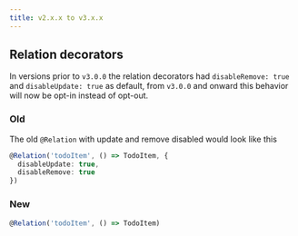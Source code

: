 ```yaml
---
title: v2.x.x to v3.x.x
---
```


## Relation decorators

In versions prior to `v3.0.0` the relation decorators had `disableRemove: true` and `disableUpdate: true` as default,
from `v3.0.0` and onward this behavior will now be opt-in instead of opt-out.

### Old

The old `@Relation` with update and remove disabled would look like this

```ts
@Relation('todoItem', () => TodoItem, {
  disableUpdate: true,
  disableRemove: true
})
```

### New

```ts
@Relation('todoItem', () => TodoItem)
```
